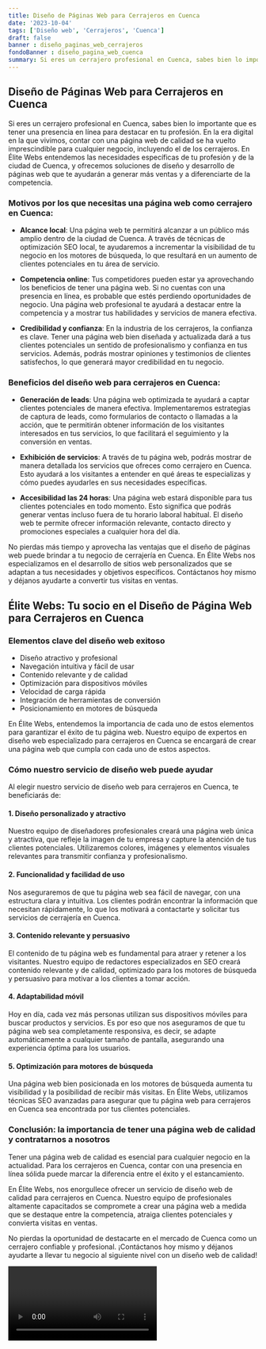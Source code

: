```yaml
---
title: Diseño de Páginas Web para Cerrajeros en Cuenca
date: '2023-10-04'
tags: ['Diseño web', 'Cerrajeros', 'Cuenca']
draft: false
banner : diseño_paginas_web_cerrajeros
fondoBanner : diseño_pagina_web_cuenca
summary: Si eres un cerrajero profesional en Cuenca, sabes bien lo importante que es tener una presencia en línea para destacar en tu profesión. En la era digital en la que vivimos, contar con una página web de calidad se ha vuelto imprescindible para cualquier negocio, incluyendo el de los cerrajeros. En Élite Webs entendemos las necesidades específicas de tu profesión y de la ciudad de Cuenca, y ofrecemos soluciones de diseño y desarrollo de páginas web que te ayudarán a generar más ventas y a diferenciarte de la competencia.
---
```


## Diseño de Páginas Web para Cerrajeros en Cuenca

Si eres un cerrajero profesional en Cuenca, sabes bien lo importante que es tener una presencia en línea para destacar en tu profesión. En la era digital en la que vivimos, contar con una página web de calidad se ha vuelto imprescindible para cualquier negocio, incluyendo el de los cerrajeros. En Élite Webs entendemos las necesidades específicas de tu profesión y de la ciudad de Cuenca, y ofrecemos soluciones de diseño y desarrollo de páginas web que te ayudarán a generar más ventas y a diferenciarte de la competencia.

### Motivos por los que necesitas una página web como cerrajero en Cuenca:

- **Alcance local**: Una página web te permitirá alcanzar a un público más amplio dentro de la ciudad de Cuenca. A través de técnicas de optimización SEO local, te ayudaremos a incrementar la visibilidad de tu negocio en los motores de búsqueda, lo que resultará en un aumento de clientes potenciales en tu área de servicio.

- **Competencia online**: Tus competidores pueden estar ya aprovechando los beneficios de tener una página web. Si no cuentas con una presencia en línea, es probable que estés perdiendo oportunidades de negocio. Una página web profesional te ayudará a destacar entre la competencia y a mostrar tus habilidades y servicios de manera efectiva.

- **Credibilidad y confianza**: En la industria de los cerrajeros, la confianza es clave. Tener una página web bien diseñada y actualizada dará a tus clientes potenciales un sentido de profesionalismo y confianza en tus servicios. Además, podrás mostrar opiniones y testimonios de clientes satisfechos, lo que generará mayor credibilidad en tu negocio.

### Beneficios del diseño web para cerrajeros en Cuenca:

- **Generación de leads**: Una página web optimizada te ayudará a captar clientes potenciales de manera efectiva. Implementaremos estrategias de captura de leads, como formularios de contacto o llamadas a la acción, que te permitirán obtener información de los visitantes interesados en tus servicios, lo que facilitará el seguimiento y la conversión en ventas.

- **Exhibición de servicios**: A través de tu página web, podrás mostrar de manera detallada los servicios que ofreces como cerrajero en Cuenca. Esto ayudará a los visitantes a entender en qué áreas te especializas y cómo puedes ayudarles en sus necesidades específicas.

- **Accesibilidad las 24 horas**: Una página web estará disponible para tus clientes potenciales en todo momento. Esto significa que podrás generar ventas incluso fuera de tu horario laboral habitual. El diseño web te permite ofrecer información relevante, contacto directo y promociones especiales a cualquier hora del día.

No pierdas más tiempo y aprovecha las ventajas que el diseño de páginas web puede brindar a tu negocio de cerrajería en Cuenca. En Élite Webs nos especializamos en el desarrollo de sitios web personalizados que se adaptan a tus necesidades y objetivos específicos. Contáctanos hoy mismo y déjanos ayudarte a convertir tus visitas en ventas.

<GifSeo />

<Cta />

## Élite Webs: Tu socio en el Diseño de Página Web para Cerrajeros en Cuenca

### Elementos clave del diseño web exitoso

- Diseño atractivo y profesional
- Navegación intuitiva y fácil de usar
- Contenido relevante y de calidad
- Optimización para dispositivos móviles
- Velocidad de carga rápida
- Integración de herramientas de conversión
- Posicionamiento en motores de búsqueda

En Élite Webs, entendemos la importancia de cada uno de estos elementos para garantizar el éxito de tu página web. Nuestro equipo de expertos en diseño web especializado para cerrajeros en Cuenca se encargará de crear una página web que cumpla con cada uno de estos aspectos. 

### Cómo nuestro servicio de diseño web puede ayudar

Al elegir nuestro servicio de diseño web para cerrajeros en Cuenca, te beneficiarás de:

#### 1. Diseño personalizado y atractivo

Nuestro equipo de diseñadores profesionales creará una página web única y atractiva, que refleje la imagen de tu empresa y capture la atención de tus clientes potenciales. Utilizaremos colores, imágenes y elementos visuales relevantes para transmitir confianza y profesionalismo.

#### 2. Funcionalidad y facilidad de uso

Nos aseguraremos de que tu página web sea fácil de navegar, con una estructura clara y intuitiva. Los clientes podrán encontrar la información que necesitan rápidamente, lo que los motivará a contactarte y solicitar tus servicios de cerrajería en Cuenca.

#### 3. Contenido relevante y persuasivo

El contenido de tu página web es fundamental para atraer y retener a los visitantes. Nuestro equipo de redactores especializados en SEO creará contenido relevante y de calidad, optimizado para los motores de búsqueda y persuasivo para motivar a los clientes a tomar acción.

#### 4. Adaptabilidad móvil

Hoy en día, cada vez más personas utilizan sus dispositivos móviles para buscar productos y servicios. Es por eso que nos aseguramos de que tu página web sea completamente responsiva, es decir, se adapte automáticamente a cualquier tamaño de pantalla, asegurando una experiencia óptima para los usuarios.

#### 5. Optimización para motores de búsqueda

Una página web bien posicionada en los motores de búsqueda aumenta tu visibilidad y la posibilidad de recibir más visitas. En Élite Webs, utilizamos técnicas SEO avanzadas para asegurar que tu página web para cerrajeros en Cuenca sea encontrada por tus clientes potenciales.

### Conclusión: la importancia de tener una página web de calidad y contratarnos a nosotros

Tener una página web de calidad es esencial para cualquier negocio en la actualidad. Para los cerrajeros en Cuenca, contar con una presencia en línea sólida puede marcar la diferencia entre el éxito y el estancamiento.

En Élite Webs, nos enorgullece ofrecer un servicio de diseño web de calidad para cerrajeros en Cuenca. Nuestro equipo de profesionales altamente capacitados se compromete a crear una página web a medida que se destaque entre la competencia, atraiga clientes potenciales y convierta visitas en ventas.

No pierdas la oportunidad de destacarte en el mercado de Cuenca como un cerrajero confiable y profesional. ¡Contáctanos hoy mismo y déjanos ayudarte a llevar tu negocio al siguiente nivel con un diseño web de calidad!

<Video />

<CtaBot job='Cerrajeros' city='Cuenca'/>

<Gmaps query='Cuenca+españa+maps' />